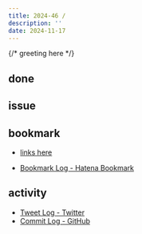 ```yaml
---
title: 2024-46 / 
description: ''
date: 2024-11-17
---
```


{/* greeting here */}

## done

### 

## issue

### 

## bookmark

- [links here]()


- [Bookmark Log - Hatena Bookmark](https://b.hatena.ne.jp/Ryo_K/bookmark)

## activity

<Tweet tweetLink="" />
<Instagram instagramId="" />
<YouTube youTubeId="" />

- [Tweet Log - Twitter](https://twitter.com/search?q=(from%3Alegnoh)%20until%3A2024-11-17%20since%3A2024-11-11%20-filter%3Areplies&src=typed_query)
- [Commit Log - GitHub](https://github.com/legnoh?tab=overview&from=2024-11-11&to=2024-11-17)
